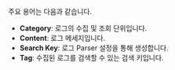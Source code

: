 주요 용어는 다음과 같습니다.

* **Category**: 로그의 수집 및 조회 단위입니다.
* **Content**: 로그 메세지입니다.
* **Search Key**: 로그 Parser 설정을 통해 생성합니다.
* **Tag**: 수집된 로그를 검색할 수 있는 검색 키입니다.